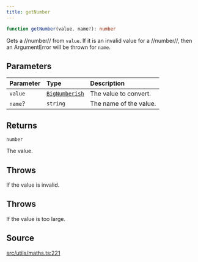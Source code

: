 ```yaml
---
title: getNumber
---
```


```ts
function getNumber(value, name?): number
```

Gets a //number// from `value`. If it is an invalid value for a //number//, then an ArgumentError will be thrown for
`name`.

## Parameters

| Parameter | Type | Description |
| :------ | :------ | :------ |
| `value` | [`BigNumberish`](/content/type-aliases/BigNumberish) | The value to convert. |
| `name`? | `string` | The name of the value. |

## Returns

`number`

The value.

## Throws

If the value is invalid.

## Throws

If the value is too large.

## Source

[src/utils/maths.ts:221](https://github.com/dominant-strategies/quais-6.js/blob/95934f9b18ff90a0666dd9772179b612f2ad5510/src/utils/maths.ts#L221)
